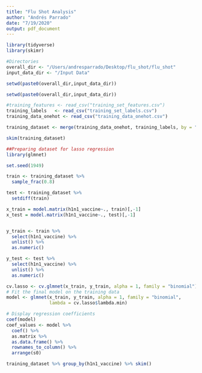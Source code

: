 ```yaml
---
title: "Flu Shot Analysis"
author: "Andrés Parrado"
date: "7/19/2020"
output: pdf_document
---
```

```r
library(tidyverse)
library(skimr)

#Directories
overall_dir <- "/Users/andresparrado/Desktop/flu_shot/flu_shot"
input_data_dir <- "/Input Data"

setwd(paste0(overall_dir,input_data_dir))
```

```r
setwd(paste0(overall_dir,input_data_dir))

#training_features <- read_csv("training_set_features.csv")
training_labels   <- read_csv("training_set_labels.csv")
training_data_onehot <- read_csv("training_data_onehot.csv")

training_dataset <- merge(training_data_onehot, training_labels, by = "respondent_id")
```

```r
skim(training_dataset)
```
```r
##Preparing dataset for lasso regression
library(glmnet)

set.seed(1949)

train <- training_dataset %>%
  sample_frac(0.8)

test <- training_dataset %>%
  setdiff(train)

x_train = model.matrix(h1n1_vaccine~., train)[,-1]
x_test = model.matrix(h1n1_vaccine~., test)[,-1]


y_train <- train %>%
  select(h1n1_vaccine) %>%
  unlist() %>%
  as.numeric()

y_test <- test %>%
  select(h1n1_vaccine) %>%
  unlist() %>%
  as.numeric()

cv.lasso <- cv.glmnet(x_train, y_train, alpha = 1, family = "binomial")
# Fit the final model on the training data
model <- glmnet(x_train, y_train, alpha = 1, family = "binomial",
                lambda = cv.lasso$lambda.min)
```

```r
# Display regression coefficients
coef(model)
coef_values <- model %>% 
  coef() %>% 
  as.matrix %>% 
  as.data.frame() %>%
  rownames_to_column() %>% 
  arrange(s0)
```


```r
training_dataset %>% group_by(h1n1_vaccine) %>% skim()
```